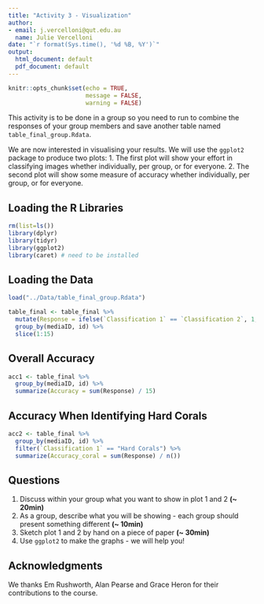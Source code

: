 ```yaml
---
title: "Activity 3 - Visualization"
author:
- email: j.vercelloni@qut.edu.au
  name: Julie Vercelloni
date: "`r format(Sys.time(), '%d %B, %Y')`"
output:
  html_document: default
  pdf_document: default
---
```


```r
knitr::opts_chunk$set(echo = TRUE,
                      message = FALSE,
                      warning = FALSE)
```
This activity is to be done in a group so you need to run \textbf{Activity 3A} to combine the responses of your group members and save another table named `table_final_group.Rdata`.

We are now interested in visualising your results. We will use the `ggplot2` package to produce two plots:
1. The first plot will show your effort in classifying images whether individually, per group, or for everyone.
2. The second plot will show some measure of accuracy whether individually, per group, or for everyone. 

## Loading the R Libraries

```r
rm(list=ls())
library(dplyr)
library(tidyr)
library(ggplot2)
library(caret) # need to be installed 
```

## Loading the Data 

```r
load("../Data/table_final_group.Rdata")
```

```r
table_final <- table_final %>% 
  mutate(Response = ifelse(`Classification 1` == `Classification 2`, 1, 0)) %>%
  group_by(mediaID, id) %>% 
  slice(1:15)
```

## Overall Accuracy 

```r
acc1 <- table_final %>%
  group_by(mediaID, id) %>% 
  summarize(Accuracy = sum(Response) / 15)
```

## Accuracy When Identifying Hard Corals

```r
acc2 <- table_final %>% 
  group_by(mediaID, id) %>%
  filter(`Classification 1` == "Hard Corals") %>%
  summarize(Accuracy_coral = sum(Response) / n())
```

## Questions

1. Discuss within your group what you want to show in plot 1 and 2 **(~ 20min)**
2. As a group, describe what you will be showing - each group should present something different **(~ 10min)**
3. Sketch plot 1 and 2 by hand on a piece of paper **(~ 30min)**
4. Use `ggplot2` to make the graphs - we will help you! 

## Acknowledgments
We thanks Em Rushworth, Alan Pearse and Grace Heron for their contributions to the course.  